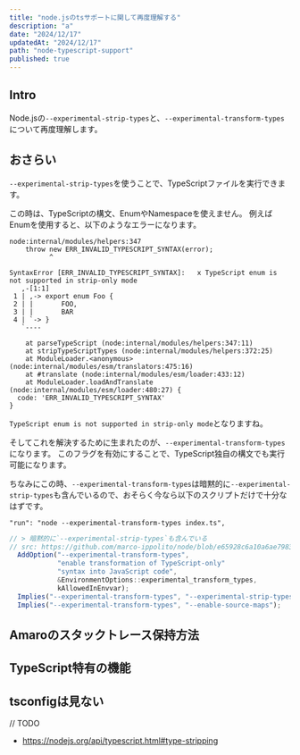 ```yaml
---
title: "node.jsのtsサポートに関して再度理解する"
description: "a"
date: "2024/12/17"
updatedAt: "2024/12/17"
path: "node-typescript-support"
published: true
---
```


## Intro

Node.jsの`--experimental-strip-types`と、`--experimental-transform-types`について再度理解します。

## おさらい

`--experimental-strip-types`を使うことで、TypeScriptファイルを実行できます。

この時は、TypeScriptの構文、EnumやNamespaceを使えません。
例えばEnumを使用すると、以下のようなエラーになります。

```
node:internal/modules/helpers:347
    throw new ERR_INVALID_TYPESCRIPT_SYNTAX(error);
          ^

SyntaxError [ERR_INVALID_TYPESCRIPT_SYNTAX]:   x TypeScript enum is not supported in strip-only mode
   ,-[1:1]
 1 | ,-> export enum Foo {
 2 | |       FOO,
 3 | |       BAR
 4 | `-> }
   `----

    at parseTypeScript (node:internal/modules/helpers:347:11)
    at stripTypeScriptTypes (node:internal/modules/helpers:372:25)
    at ModuleLoader.<anonymous> (node:internal/modules/esm/translators:475:16)
    at #translate (node:internal/modules/esm/loader:433:12)
    at ModuleLoader.loadAndTranslate (node:internal/modules/esm/loader:480:27) {
  code: 'ERR_INVALID_TYPESCRIPT_SYNTAX'
}
```

`TypeScript enum is not supported in strip-only mode`となりますね。

そしてこれを解決するために生まれたのが、`--experimental-transform-types`になります。
このフラグを有効にすることで、TypeScript独自の構文でも実行可能になります。

ちなみにこの時、`--experimental-transform-types`は暗黙的に`--experimental-strip-types`も含んでいるので、おそらく今なら以下のスクリプトだけで十分なはずです。

```
"run": "node --experimental-transform-types index.ts",
```

```js
// > 暗黙的に`--experimental-strip-types`も含んでいる
// src: https://github.com/marco-ippolito/node/blob/e65928c6a10a6ae7983ccd3b3374d079ea3cb233/src/node_options.cc#L792-L798
  AddOption("--experimental-transform-types",
            "enable transformation of TypeScript-only"
            "syntax into JavaScript code",
            &EnvironmentOptions::experimental_transform_types,
            kAllowedInEnvvar);
  Implies("--experimental-transform-types", "--experimental-strip-types");
  Implies("--experimental-transform-types", "--enable-source-maps");
```

## Amaroのスタックトレース保持方法

## TypeScript特有の機能

## tsconfigは見ない

// TODO

- https://nodejs.org/api/typescript.html#type-stripping
